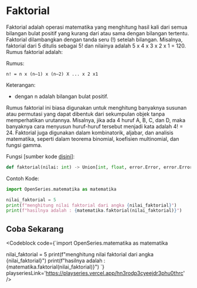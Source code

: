 
# Faktorial

Faktorial adalah operasi matematika yang menghitung hasil kali dari semua bilangan bulat positif yang kurang dari atau sama dengan bilangan tertentu. Faktorial dilambangkan dengan tanda seru (!) setelah bilangan. Misalnya, faktorial dari 5 ditulis sebagai 5! dan nilainya adalah 5 x 4 x 3 x 2 x 1 = 120. Rumus faktorial adalah:

Rumus:

```
n! = n x (n—1) x (n—2) X ... x 2 x1
```

Keterangan:

-   dengan n adalah bilangan bulat positif.

Rumus faktorial ini biasa digunakan untuk menghitung banyaknya susunan atau permutasi yang dapat dibentuk dari sekumpulan objek tanpa memperhatikan urutannya. Misalnya, jika ada 4 huruf A, B, C, dan D, maka banyaknya cara menyusun huruf-huruf tersebut menjadi kata adalah 4! = 24. Faktorial juga digunakan dalam kombinatorik, aljabar, dan analisis matematika, seperti dalam teorema binomial, koefisien multinomial, dan fungsi gamma.

Fungsi [sumber kode [disini](https://github.com/bellshade/OpenSeries/blob/8766497be42a76a175a94a84cc5609c94c015c61/OpenSeries/matematika.py#L200)]:

```python
def faktorial(nilai: int) -> Union[int, float, error.Error, error.ErrorTipeData]:
```

Contoh Kode:

```python
import OpenSeries.matematika as matematika

nilai_faktorial = 5
print(f"menghitung nilai faktorial dari angka {nilai_faktorial}")
print(f"hasilnya adalah : {matematika.faktorial(nilai_faktorial)}")
```

## Coba Sekarang

<Codeblock code={`import OpenSeries.matematika as matematika

nilai_faktorial = 5
print(f"menghitung nilai faktorial dari angka {nilai_faktorial}")
print(f"hasilnya adalah : {matematika.faktorial(nilai_faktorial)}")
`} playseriesLink='https://playseries.vercel.app/hn3rodp3cyeejdr3phu0thrc' />
